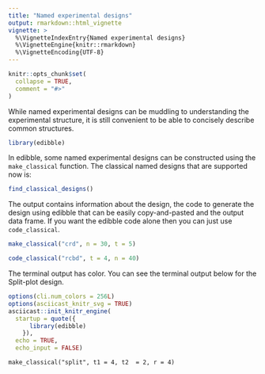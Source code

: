 ```yaml
---
title: "Named experimental designs"
output: rmarkdown::html_vignette
vignette: >
  %\VignetteIndexEntry{Named experimental designs}
  %\VignetteEngine{knitr::rmarkdown}
  %\VignetteEncoding{UTF-8}
---
```


```r
knitr::opts_chunk$set(
  collapse = TRUE,
  comment = "#>"
)
```

While named experimental designs can be muddling to understanding the experimental structure, it is still convenient to be able to concisely describe common structures. 

```r
library(edibble)
```

In edibble, some named experimental designs can be constructed using the `make_classical` function.  The classical named designs that are supported now is:

```r
find_classical_designs()
```

The output contains information about the design, the code to generate the design using edibble that can be easily copy-and-pasted and the output data frame. If you want the edibble code alone then you can just use `code_classical`.

```r

make_classical("crd", n = 30, t = 5)

code_classical("rcbd", t = 4, n = 40)
```

The terminal output has color. You can see the terminal output below for the Split-plot design.

```r
options(cli.num_colors = 256L)
options(asciicast_knitr_svg = TRUE)
asciicast::init_knitr_engine(
  startup = quote({
      library(edibble)
    }),
  echo = TRUE,
  echo_input = FALSE)
```


```asciicast
make_classical("split", t1 = 4, t2  = 2, r = 4)
```



